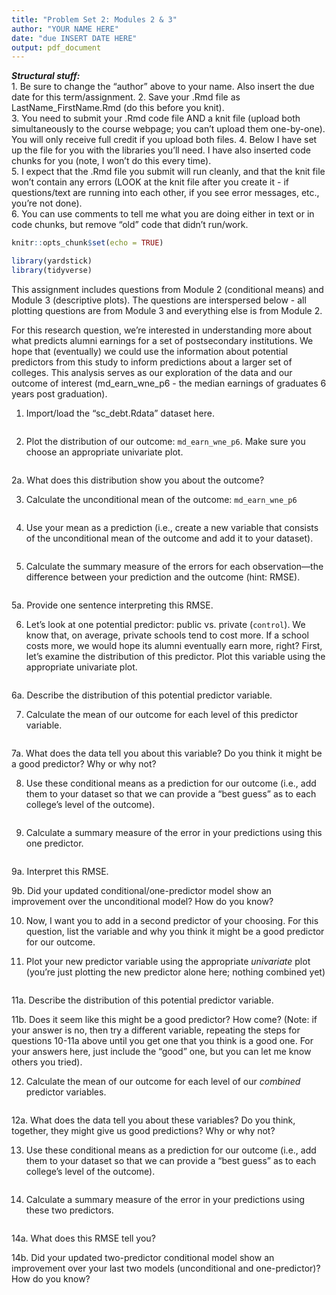 ---
title: "Problem Set 2: Modules 2 & 3"
author: "YOUR NAME HERE"
date: "due INSERT DATE HERE"
output: pdf_document
---

***Structural stuff:***      
1. Be sure to change the "author" above to your name. Also insert the due date for this term/assignment.
2. Save your .Rmd file as LastName_FirstName.Rmd (do this before you knit).    
3. You need to submit your .Rmd code file AND a knit file (upload both simultaneously to the course webpage; you can't upload them one-by-one). You will only receive full credit if you upload both files. 
4. Below I have set up the file for you with the libraries you'll need. I have also inserted code chunks for you (note, I won't do this every time).        
5. I expect that the .Rmd file you submit will run cleanly, and that the knit file won't contain any errors (LOOK at the knit file after you create it - if questions/text are running into each other, if you see error messages, etc., you're not done).      
6. You can use comments to tell me what you are doing either in text or in code chunks, but remove "old" code that didn't run/work.      

```{r, include=F}
knitr::opts_chunk$set(echo = TRUE)

library(yardstick)
library(tidyverse)
```

This assignment includes questions from Module 2 (conditional means) and Module 3 (descriptive plots). The questions are interspersed below - all plotting questions are from Module 3 and everything else is from Module 2. 

For this research question, we're interested in understanding more about what predicts alumni earnings for a set of postsecondary institutions. We hope that (eventually) we could use the information about potential predictors from this study to inform predictions about a larger set of colleges. This analysis serves as our exploration of the data and our outcome of interest (md_earn_wne_p6 - the median earnings of graduates 6 years post graduation). 

1. Import/load the "sc_debt.Rdata" dataset here. 
```{r}

```

2. Plot the distribution of our outcome: `md_earn_wne_p6`. Make sure you choose an appropriate univariate plot.
```{r}

```

2a. What does this distribution show you about the outcome? 



3. Calculate the unconditional mean of the outcome: `md_earn_wne_p6`
```{r}

```

4. Use your mean as a prediction (i.e., create a new variable that consists of the unconditional mean of the outcome and add it to your dataset). 
```{r}

```

5. Calculate the summary measure of the errors for each observation---the difference between your prediction and the outcome (hint: RMSE).
```{r}

```

5a. Provide one sentence interpreting this RMSE. 




6. Let's look at one potential predictor: public vs. private (`control`). We know that, on average, private schools tend to cost more. If a school costs more, we would hope its alumni eventually earn more, right? First, let's examine the distribution of this predictor. Plot this variable using the appropriate univariate plot. 
```{r}

```

6a. Describe the distribution of this potential predictor variable.  



7. Calculate the mean of our outcome for each level of this predictor variable.
```{r}

```

7a. What does the data tell you about this variable? Do you think it might be a good predictor? Why or why not? 



8. Use these conditional means as a prediction for our outcome (i.e., add them to your dataset so that we can provide a "best guess" as to each college's level of the outcome).  
```{r}

```

9. Calculate a summary measure of the error in your predictions using this one predictor. 
```{r}

```

9a. Interpret this RMSE. 



9b. Did your updated conditional/one-predictor model show an improvement over the unconditional model? How do you know?




10. Now, I want you to add in a second predictor of your choosing. For this question, list the variable and why you think it might be a good predictor for our outcome. 



11. Plot your new predictor variable using the appropriate *univariate* plot (you're just plotting the new predictor alone here; nothing combined yet) 
```{r}

```


11a. Describe the distribution of this potential predictor variable.  





11b. Does it seem like this might be a good predictor? How come? (Note: if your answer is no, then try a different variable, repeating the steps for questions 10-11a above until you get one that you think is a good one. For your answers here, just include the "good" one, but you can let me know others you tried). 



12. Calculate the mean of our outcome for each level of our *combined* predictor variables.
```{r}

```

12a. What does the data tell you about these variables? Do you think, together, they might give us good predictions? Why or why not? 



13. Use these conditional means as a prediction for our outcome (i.e., add them to your dataset so that we can provide a "best guess" as to each college's level of the outcome).  
```{r}

```


14. Calculate a summary measure of the error in your predictions using these two predictors. 
```{r}

```


14a. What does this RMSE tell you? 




14b. Did your updated two-predictor conditional model show an improvement over your last two models (unconditional and one-predictor)? How do you know? 




